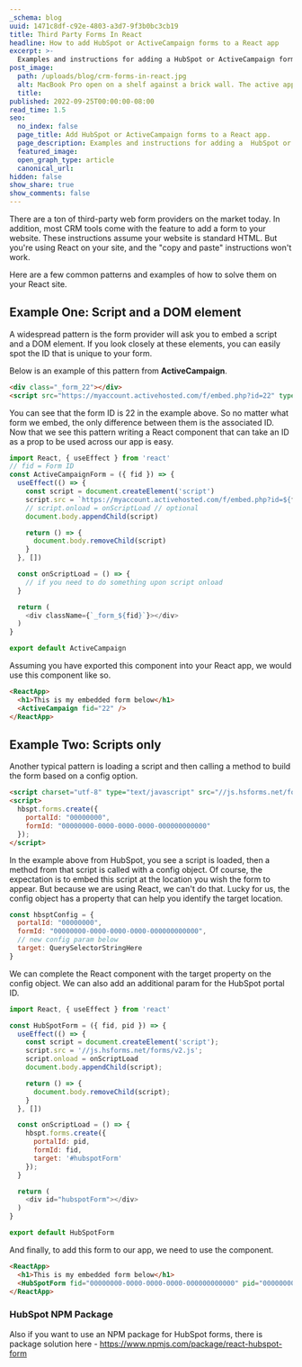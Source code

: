 ```yaml
---
_schema: blog
uuid: 1471c8df-c92e-4803-a3d7-9f3b0bc3cb19
title: Third Party Forms In React
headline: How to add HubSpot or ActiveCampaign forms to a React app
excerpt: >-
  Examples and instructions for adding a HubSpot or ActiveCampaign form to a React app.
post_image:
  path: /uploads/blog/crm-forms-in-react.jpg
  alt: MacBook Pro open on a shelf against a brick wall. The active application is Visual Studio Code with open javascript files.
  title:
published: 2022-09-25T00:00:00-08:00
read_time: 1.5
seo:
  no_index: false
  page_title: Add HubSpot or ActiveCampaign forms to a React app.
  page_description: Examples and instructions for adding a  HubSpot or ActiveCampaign form to a React app.
  featured_image:
  open_graph_type: article
  canonical_url:
hidden: false
show_share: true
show_comments: false
---
```

There are a ton of third-party web form providers on the market today. In addition, most CRM tools come with the feature to add a form to your website. These instructions assume your website is standard HTML. But you're using React on your site, and the "copy and paste" instructions won't work.

Here are a few common patterns and examples of how to solve them on your React site.

<ArticleImage path="/uploads/blog/hubspot-screen-shot.png" ar="3482/1602" caption="Hubspot instructions for adding an embedded web form to your website." jumbo={true} />

## Example One: Script and a DOM element

A widespread pattern is the form provider will ask you to embed a script and a DOM element. If you look closely at these elements, you can easily spot the ID that is unique to your form.

Below is an example of this pattern from **ActiveCampaign**.

```html
<div class="_form_22"></div>
<script src="https://myaccount.activehosted.com/f/embed.php?id=22" type="text/javascript" charset="utf-8"></script>
```

You can see that the form ID is 22 in the example above. So no matter what form we embed, the only difference between them is the associated ID. Now that we see this pattern writing a React component that can take an ID as a prop to be used across our app is easy.

```js
import React, { useEffect } from 'react'
// fid = Form ID
const ActiveCampaignForm = ({ fid }) => {
  useEffect(() => {
    const script = document.createElement('script')
    script.src = `https://myaccount.activehosted.com/f/embed.php?id=${fid}`
    // script.onload = onScriptLoad // optional
    document.body.appendChild(script)

    return () => {
      document.body.removeChild(script)
    }
  }, [])

  const onScriptLoad = () => {
    // if you need to do something upon script onload
  }

  return (
    <div className={`_form_${fid}`}></div>
  )
}

export default ActiveCampaign
```

Assuming you have exported this component into your React app, we would use this component like so.

```html
<ReactApp>
  <h1>This is my embedded form below</h1>
  <ActiveCampaign fid="22" />
</ReactApp>
```

## Example Two: Scripts only

Another typical pattern is loading a script and then calling a method to build the form based on a config option.

```html
<script charset="utf-8" type="text/javascript" src="//js.hsforms.net/forms/v2.js"></script>
<script>
  hbspt.forms.create({
    portalId: "00000000",
    formId: "00000000-0000-0000-0000-000000000000"
  });
</script>
```

In the example above from HubSpot, you see a script is loaded, then a method from that script is called with a config object. Of course, the expectation is to embed this script at the location you wish the form to appear. But because we are using React, we can't do that. Lucky for us, the config object has a property that can help you identify the target location.

```js
const hbsptConfig = {
  portalId: "00000000",
  formId: "00000000-0000-0000-0000-000000000000",
  // new config param below
  target: QuerySelectorStringHere
}
```

We can complete the React component with the target property on the config object. We can also add an additional param for the HubSpot portal ID.

```js
import React, { useEffect } from 'react'

const HubSpotForm = ({ fid, pid }) => {
  useEffect(() => {
    const script = document.createElement('script');
    script.src = '//js.hsforms.net/forms/v2.js';
    script.onload = onScriptLoad
    document.body.appendChild(script);

    return () => {
      document.body.removeChild(script);
    }
  }, [])

  const onScriptLoad = () => {
    hbspt.forms.create({
      portalId: pid,
      formId: fid,
      target: '#hubspotForm'
    });
  }

  return (
    <div id="hubspotForm"></div>
  )
}

export default HubSpotForm
```

And finally, to add this form to our app, we need to use the component.

```html
<ReactApp>
  <h1>This is my embedded form below</h1>
  <HubSpotForm fid="00000000-0000-0000-0000-000000000000" pid="00000000" />
</ReactApp>
```

### HubSpot NPM Package

Also if you want to use an NPM package for HubSpot forms, there is package solution here - https://www.npmjs.com/package/react-hubspot-form
